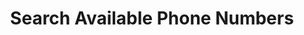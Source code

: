 ---
title: "Search Available Phone Numbers"
sidebarTitle: "Search Numbers"
description: "Search for available phone numbers by country and area code"
openapi: "GET /available-numbers"
icon: "magnifying-glass"
---